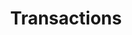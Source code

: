 ---
title: "Transactions"
description: "Learn how to use and set up the Blnk CLI on your machine."
icon: "messages-dollar"
---